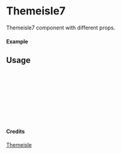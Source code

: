 
<Meta of={Themeisle7} title="Themeisle/Themeisle7" />

# Themeisle7

Themeisle7 component with different props.

#### Example

<Canvas of={Themeisle7.Primary} />

## Usage

```ts
import { Themeisle7 } from "yadl-ui";

const Example = () => {
  return (
      <Themeisle7 />
  );
};

export default Example;
```

#### Credits
[Themeisle](https://themeisle.com/illustrations/)

